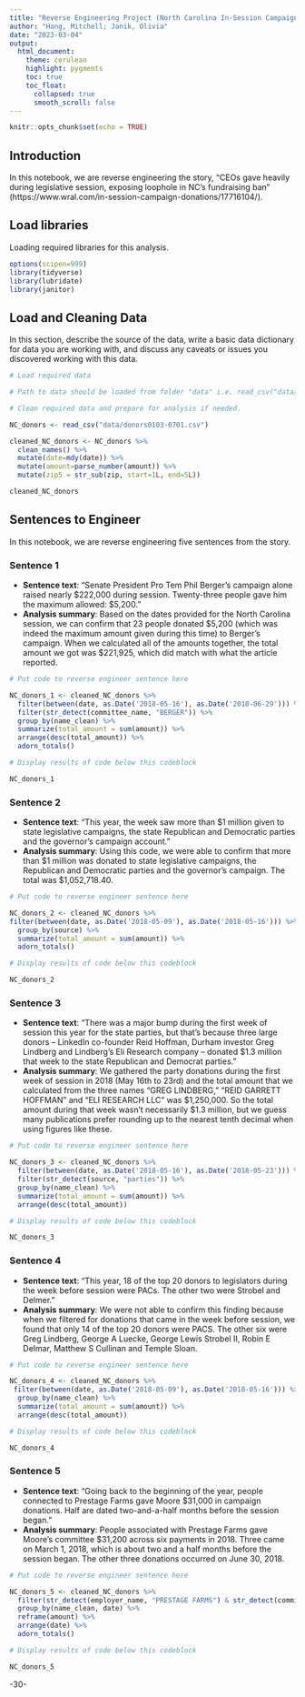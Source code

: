 ```yaml
---
title: "Reverse Engineering Project (North Carolina In-Session Campaign Donations)"
author: "Hang, Mitchell; Janik, Olivia"
date: "2023-03-04"
output:
  html_document:
    theme: cerulean
    highlight: pygments
    toc: true
    toc_float:
      collapsed: true
      smooth_scroll: false
---
```


```r
knitr::opts_chunk$set(echo = TRUE)
```

## Introduction 

In this notebook, we are reverse engineering the story, "CEOs gave heavily during legislative session, exposing loophole in NC's fundraising ban" (https://www.wral.com/in-session-campaign-donations/17716104/).

## Load libraries

Loading required libraries for this analysis.

```r
options(scipen=999)
library(tidyverse)
library(lubridate)
library(janitor)
```

## Load and Cleaning Data

In this section, describe the source of the data, write a basic data dictionary for data you are working with, and discuss any caveats or issues you discovered working with this data. 

```r
# Load required data

# Path to data should be loaded from folder "data" i.e. read_csv("data/name_of_data.csv")

# Clean required data and prepare for analysis if needed. 

NC_donors <- read_csv("data/donors0103-0701.csv")

cleaned_NC_donors <- NC_donors %>%
  clean_names() %>%
  mutate(date=mdy(date)) %>%
  mutate(amount=parse_number(amount)) %>%
  mutate(zip5 = str_sub(zip, start=1L, end=5L))

cleaned_NC_donors
```

## Sentences to Engineer
In this notebook, we are reverse engineering five sentences from the story.

### Sentence 1

* **Sentence text**: “Senate President Pro Tem Phil Berger's campaign alone raised nearly \$222,000 during session. Twenty-three people gave him the maximum allowed: \$5,200.”
* **Analysis summary**: Based on the dates provided for the North Carolina session, we can confirm that 23 people donated \$5,200 (which was indeed the maximum amount given during this time) to Berger's campaign. When we calculated all of the amounts together, the total amount we got was \$221,925, which did match with what the article reported.

```r
# Put code to reverse engineer sentence here

NC_donors_1 <- cleaned_NC_donors %>%
  filter(between(date, as.Date('2018-05-16'), as.Date('2018-06-29'))) %>%
  filter(str_detect(committee_name, "BERGER")) %>%
  group_by(name_clean) %>%
  summarize(total_amount = sum(amount)) %>%
  arrange(desc(total_amount)) %>%
  adorn_totals()

# Display results of code below this codeblock

NC_donors_1

```

### Sentence 2

* **Sentence text**: "This year, the week saw more than $1 million given to state legislative campaigns, the state Republican and Democratic parties and the governor's campaign account."
* **Analysis summary**: Using this code, we were able to confirm that more than \$1 million was donated to state legislative campaigns, the Republican and Democratic parties and the governor's campaign. The total was \$1,052,718.40.

```r
# Put code to reverse engineer sentence here

NC_donors_2 <- cleaned_NC_donors %>% 
filter(between(date, as.Date('2018-05-09'), as.Date('2018-05-16'))) %>% 
  group_by(source) %>%
  summarize(total_amount = sum(amount)) %>%
  adorn_totals()

# Display results of code below this codeblock

NC_donors_2

```

### Sentence 3

* **Sentence text**: “There was a major bump during the first week of session this year for the state parties, but that's because three large donors – LinkedIn co-founder Reid Hoffman, Durham investor Greg Lindberg and Lindberg's Eli Research company – donated \$1.3 million that week to the state Republican and Democrat parties.”
* **Analysis summary**: We gathered the party donations during the first week of session in 2018 (May 16th to 23rd) and the total amount that we calculated from the three names "GREG LINDBERG," "REID GARRETT HOFFMAN" and "ELI RESEARCH LLC" was \$1,250,000. So the total amount during that week wasn't necessarily \$1.3 million, but we guess many publications prefer rounding up to the nearest tenth decimal when using figures like these.

```r
# Put code to reverse engineer sentence here

NC_donors_3 <- cleaned_NC_donors %>%
  filter(between(date, as.Date('2018-05-16'), as.Date('2018-05-23'))) %>%
  filter(str_detect(source, "parties")) %>%
  group_by(name_clean) %>%
  summarize(total_amount = sum(amount)) %>%
  arrange(desc(total_amount))

# Display results of code below this codeblock

NC_donors_3

```

### Sentence 4

* **Sentence text**: “This year, 18 of the top 20 donors to legislators during the week before session were PACs. The other two were Strobel and Delmer.”
* **Analysis summary**: We were not able to confirm this finding because when we filtered for donations that came in the week before session, we found that only 14 of the top 20 donors were PACS. The other six were Greg Lindberg, George A Luecke, George Lewis Strobel II, Robin E Delmar, Matthew S Cullinan and Temple Sloan.

```r
# Put code to reverse engineer sentence here

NC_donors_4 <- cleaned_NC_donors %>%
 filter(between(date, as.Date('2018-05-09'), as.Date('2018-05-16'))) %>%
  group_by(name_clean) %>%
  summarize(total_amount = sum(amount)) %>%
  arrange(desc(total_amount))

# Display results of code below this codeblock

NC_donors_4

```

### Sentence 5

* **Sentence text**: “Going back to the beginning of the year, people connected to Prestage Farms gave Moore \$31,000 in campaign donations. Half are dated two-and-a-half months before the session began.”
* **Analysis summary**: People associated with Prestage Farms gave Moore's committee $31,200 across six payments in 2018. Three came on March 1, 2018, which is about two and a half months before the session began. The other three donations occurred on June 30, 2018.

```r
# Put code to reverse engineer sentence here

NC_donors_5 <- cleaned_NC_donors %>%
  filter(str_detect(employer_name, "PRESTAGE FARMS") & str_detect(committee_name, "MOORE")) %>%
  group_by(name_clean, date) %>%
  reframe(amount) %>%
  arrange(date) %>%
  adorn_totals()

# Display results of code below this codeblock

NC_donors_5

```

-30-
